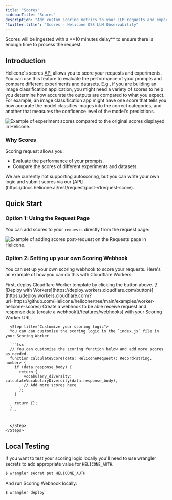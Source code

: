 ```yaml
---
title: "Scores"
sidebarTitle: "Scores"
description: "Add custom scoring metrics to your LLM requests and experiments. Evaluate prompt performance, compare results across datasets, and quantify model outputs for continuous improvement."
"twitter:title": "Scores - Helicone OSS LLM Observability"
---
```



<Warning>
  Scores will be ingested with a **10 minutes delay** to ensure there is enough
  time to process the request.
</Warning>

## Introduction

Helicone's scores [API](https://docs.helicone.ai/rest/request/post-v1request-score) allows you to score your requests and experiments. You can use this feature to evaluate the performance of your prompts and compare different experiments and datasets. E.g., if you are building an image classification application, you might need a variety of scores to help you determine how accurate the outputs are compared to what you expect. For example, an image classification app might have one score that tells you how accurate the model classifies images into the correct categories, and another that measures the confidence level of the model's predictions.

<Frame caption="Example: Experiment scores. ">
  <img
    src="/images/scores/example-experiment-scores.png"
    alt="Example of experiment scores compared to the original scores displayed in Helicone."
  />
</Frame>

### Why Scores

Scoring request allows you:

- Evaluate the performance of your prompts.
- Compare the scores of different experiments and datasets.

<Info>
  We are currently not supporting autoscoring, but you can write your own logic
  and submit scores via our
  [API](https://docs.helicone.ai/rest/request/post-v1request-score).
</Info>

## Quick Start

### Option 1: Using the Request Page

You can add scores to your `requests` directly from the request page:

<Frame caption="Example: Adding scores on the request page. ">
  <img
    src="/images/scores/example-scores-request-page.png"
    alt="Example of adding scores post-request on the Requests page in Helicone."
  />
</Frame>

### Option 2: Setting up your own Scoring Webhook

You can set up your own scoring webhook to score your requests. Here's an example of how you can do this with Cloudflare Workers:

<Tabs>
  <Tab title="Example">
    <Steps>
    <Step title="Deploy Worker">
    First, deploy Cloudflare Worker template by clicking the button above. [![Deploy with Workers](https://deploy.workers.cloudflare.com/button)](https://deploy.workers.cloudflare.com/?url=https://github.com/Helicone/helicone/tree/main/examples/worker-helicone-scores)
    </Step>
      <Step title="Create a Webhook">
     Create a webhook to be able receive request and response data [create a webhook](/features/webhooks) with your Scoring Worker URL.
      </Step>

      <Step title="Customize your scoring logic">
      You can can customize the scoring logic in the `index.js` file in your Scoring Worker.

      ```tsx
      // You can customize the scoring function below and add more scores as needed.
      function calculateScore(data: HeliconeRequest): Record<string, number> {
        if (data.response_body) {
          return {
            vocabulary_diversity: calculateVocabularyDiversity(data.response_body),
            // Add more scores here
          };
        }

        return {};
      }
      ```


      </Step>
    </Steps>

  </Tab>
</Tabs>

## Local Testing

If you want to test your scoring logic locally you'll need to use wrangler secrets to add appropriate value for `HELICONE_AUTH`.

```sh
$ wrangler secret put HELICONE_AUTH
```

And run Scoring Webhook locally:

```sh
$ wrangler deploy
```

<QuestionsSection />
